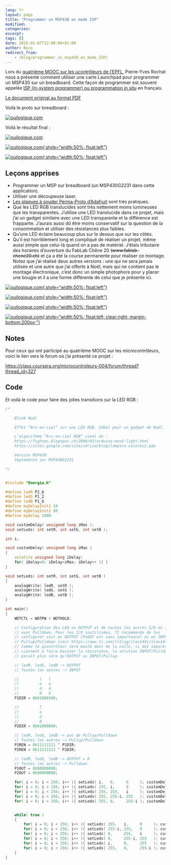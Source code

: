 ```yaml
---
lang: fr
layout: page
title: "Programmer un MSP430 en mode ISP"
modified:
categories:
excerpt:
tags: []
date: 2015-01-07T12:00:00+01:00
author: Nico
redirect_from:
    - /blog/programmer_un_msp430_en_mode_ISP/
---
```


Lors du [quatrième MOOC sur les µcontrôleurs de l’EPFL](https://www.coursera.org/learn/microcontroleurs), Pierre-Yves Rochat nous a présenté comment utiliser une carte Launchpad pour programmer un MSP430 sur un breadboard. Cette façon de programmer est souvent appelée [ISP (in-system programmer) ou programmation in situ](https://fr.wikipedia.org/wiki/Programmation_in-situ) en français.

<!--
Le document original peut être téléchargé ici :
<https://pyr.ch/coursera/ExperiencesAvecLaunchpad.pdf>
-->

[Le document original au format PDF](../../files/2015-01-07-programmer_un_msp430_en_mode_ISP/ExperiencesAvecLaunchpad.pdf)

Voilà le proto sur breadboard :

[![ouilogique.com][img_1]][img_1]

[img_1]: ./images/P1030387.JPG

Voilà le résultat final :

[![ouilogique.com][img_2]][img_2]

[img_2]: ./images/blink_noel_v2_021.jpg

[![ouilogique.com][i3]{:style="width:50%; float:left"}][i3]

[i3]: ./images/adafruit_perma-proto_pt_129.jpg

[![ouilogique.com][i4]{:style="width:50%; float:left"}][i4]

[i4]: ./images/adafruit_perma-proto_pt_131-1.jpg

## Leçons apprises

-   Programmer un MSP sur breadboard (un MSP430G2231 dans cette application).
-   Utiliser une découpeuse laser.
-   [Les plaques à souder Perma-Proto d’Adafruit](https://www.adafruit.com/blog/2011/11/18/adafruit-perma-proto-half-sized-breadboard-pcb-3-pack/) sont très pratiques.
-   Que les LED RGB translucides sont très nettement moins lumineuses que les transparentes. J’utilise une LED translucide dans ce projet, mais j’ai un gadget similaire avec une LED transparente et la différence est frappante. J’aurais aussi dû être moins conservatif sur la question de la consommation et utiliser des résistances plus faibles.
-   Qu’une LED éclaire beaucoup plus sur le dessus que sur les côtés.
-   Qu’il est horriblement long et compliqué de réaliser un projet, même aussi simple que celui-là quand on a pas de matériel. J’étais tributaire des horaires d’ouverture du FabLab Chêne 20 ~~(www.fablab-chene20.ch)~~ et ça a été la course permanente pour réaliser ce montage. Notez que j’ai réalisé deux autres versions : une qui ne sera jamais utilisée et une autre que j’ai offerte à Noël, mais qui ne contient pas le montage électronique, c’est donc un simple photophore pour y placer une bougie et il a une forme différente de celui que je présente ici.

[![ouilogique.com][img_903]{:style="width:50%; float:left"}][img_903]

[img_903]: ./images/blink_noel_v2_018.jpg

[![ouilogique.com][img_904]{:style="width:50%; float:left"}][img_904]

[img_904]: ./images/blink_noel_v2_001.jpg

[![ouilogique.com][img_905]{:style="width:50%; float:left"}][img_905]

[img_905]: ./images/blink_noel_v2_006.jpg

[![ouilogique.com][img_906]{:style="width:50%; float:left; clear:right; margin-bottom:200px;"}][img_906]

[img_906]: ./images/blink_noel_v2_008.jpg

## Notes

Pour ceux qui ont participé au quatrième MOOC sur les microcontrôleurs, voici le lien vers le forum où j’ai présenté ce projet :

<https://class.coursera.org/microcontroleurs-004/forum/thread?thread_id=327>

## Code

Et voilà le code pour faire des jolies transitions sur la LED RGB :

```c++
/*

    Blink Noël

    Effet “Arc-en-ciel” sur une LED RGB. Idéal pour un gadget de Noël.

    L’algorithme “Arc-en-ciel RGB” vient de :
    https://fightpc.blogspot.ch/2008/03/arduino-mood-light.html
    https://sites.google.com/site/c4rjim/blog/lampara_colores2.pde

    Version MSP430
    Implémenté sur MSP430G2231

*/


#include "Energia.h"

#define ledR P2_6
#define ledG P1_2
#define ledB P1_6
#define myDelayInit1 10
#define myDelayInit2 80
#define myDelay 1000

void customDelay( unsigned long iMax );
void setLeds( int setR, int setG, int setB );

int i;

void customDelay( unsigned long iMax )
{
    volatile unsigned long iDelay;
    for( iDelay=0; iDelay<iMax; iDelay++ ){ }
}

void setLeds( int setR, int setG, int setB )
{
    analogWrite( ledR, setR );
    analogWrite( ledG, setG );
    analogWrite( ledB, setB );
}

int main()
{
    WDTCTL = WDTPW + WDTHOLD;

    // Configuration des LED en OUTPUT et de toutes les autres I/O en INPUT
    // avec Pulldown. Pour les I/O inutilisées, TI recommande de les
    // configurer soit en OUTPUT (PxOUT est sans importance) ou en INPUT avec
    // Pullup/Pulldown (voir https://www.ti.com/lit/ug/slau144j/slau144j.pdf).
    // Comme le µcontrôleur sera moulé dans de la colle, si des impuretés
    // viennent à faire baisser la résistance, la solution INPUT/Pulldown
    // paraît plus sûre qu’OUTPUT ou INPUT/Pullup.

    // ledR, ledG, ledB -> OUTPUT
    // Toutes les autres -> INPUT

    //         l   l
    //         e   e
    //         d   d
    //         B   G
    P1DIR = 0b01000100;

    //         l
    //         e
    //         d
    //         R
    P2DIR = 0b01000000;

    // ledR, ledG, ledB -> pas de Pullup/Pulldown
    // Toutes les autres -> Pullup/Pulldown
    P1REN = 0b11111111 ^ P1DIR;
    P2REN = 0b11111111 ^ P2DIR;

    // ledR, ledG, ledB -> OUTPUT = 0
    // Toutes les autres -> Pulldown
    P1OUT = 0b00000000;
    P2OUT = 0b00000000;

    for( i = 0; i < 256; i++ ){ setLeds( i,   0,     0     ); customDelay( myDelayInit1 ); }
    for( i = 0; i < 256; i++ ){ setLeds( 255, i,     0     ); customDelay( myDelayInit2 ); }
    for( i = 0; i < 256; i++ ){ setLeds( 255, 255,   i     ); customDelay( myDelayInit2 ); }
    for( i = 0; i < 256; i++ ){ setLeds( 255, 255-i, 255   ); customDelay( myDelayInit2 ); }
    for( i = 0; i < 256; i++ ){ setLeds( 255, 0,     255-i ); customDelay( myDelayInit2 ); }


    while( true )
    {
        for( i = 0; i < 256; i++ ){ setLeds( 255,   i,     0     ); customDelay( myDelay ); }
        for( i = 0; i < 256; i++ ){ setLeds( 255-i, 255,   0     ); customDelay( myDelay ); }
        for( i = 0; i < 256; i++ ){ setLeds( 0,     255,   i     ); customDelay( myDelay ); }
        for( i = 0; i < 256; i++ ){ setLeds( 0,     255-i, 255   ); customDelay( myDelay ); }
        for( i = 0; i < 256; i++ ){ setLeds( i,     0,     255   ); customDelay( myDelay ); }
        for( i = 0; i < 256; i++ ){ setLeds( 255,   0,     255-i ); customDelay( myDelay ); }
    }
}
```
